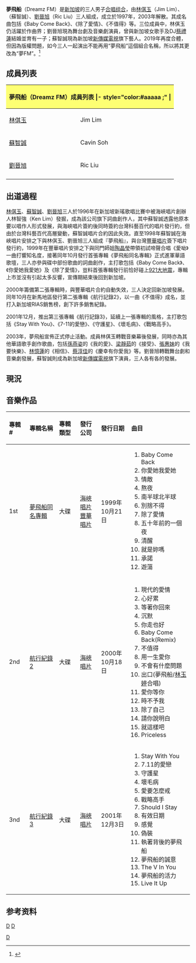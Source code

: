{{藝人
| 姓名 = 夢FM
| 原名 = 夢飛船
| 英文名 = Dreamz FM
| 類型 = 組合
| 圖片 = 
| 圖片簡介 = 
| 其他藝名 = 
| 國籍 = {{SIN}}
| 音樂類型 = 流行
| 職業 = [[歌手|歌手]]
| 樂器 = 
| 活躍年代 = 1997年—2003年
| 唱片公司 = [[豐華唱片|豐華唱片]]、[[海峽唱片|海峽唱片]]
| 經紀公司 = [[海峽唱片|海峽唱片]]
| 網站 = 
| 現任成員 =
| 過往成員 = [[林倛玉|林倛玉]]、[[蘇智誠|蘇智誠]]、[[劉晉旭|劉晉旭]]
}}
'''夢飛船'''（Dreamz FM）是[[新加坡|新加坡]]的三人男子[[流行樂團|合唱组合]]，由[[林倛玉|林倛玉]]（Jim Lim）、{{link-en|Cavin Soh|Cavin Soh}}（蘇智誠）、[[劉晉旭|劉晉旭]]（Ric Liu）三人組成，成立於1997年，2003年解散。其成名曲包括《Baby Come Back》、《除了愛情》、《不值得》等。三位成員中，林倛玉仍活躍於作曲界；劉晉旭現為舞台劇及音樂劇演員，曾與新加坡女歌手及DJ[[蔡禮蓮|蔡禮蓮]]結婚並育有一子；蘇智誠現為新加坡[[新傳媒電視|新傳媒電視]]旗下藝人。2019年再度合體，但因為版權問題，如今三人一起演出不能再用“夢飛船”這個組合名稱，所以將其更改為“夢FM”。<ref>{{Cite news |url=https://www.zaobao.com.sg/zentertainment/music/story20191101-1001664 |title=从“梦飞船”到“梦FM” 三人为音乐继续做梦 |work=联合早报 |access-date=2021-05-15 |archive-date=2021-05-15 |archive-url=https://web.archive.org/web/20210515055631/https://www.zaobao.com.sg/zentertainment/music/story20191101-1001664 |dead-url=no }}</ref>

==成員列表==
{| class="wikitable"
|- style="background:#ccc; text-align:center;"
! colspan="5" style="background: #FDFF73;"|夢飛船（Dreamz FM）成員列表
|- style="color:#aaaaa ;" |
! 姓名
! 出生日期
! 英文名
|- 
|  [[林倛玉|林倛玉]]
| {{birth_date_and_age|1974|12|5}}
| Jim Lim
|-
|  [[蘇智誠|蘇智誠]]
| {{birth_date_and_age|1970|11|17}}
| Cavin Soh
|-
|  [[劉晉旭|劉晉旭]]
| {{birth_date_and_age|1973|1|13}}
| Ric Liu
|-
|}

==出道過程== 
[[林倛玉|林倛玉]]、[[蘇智誠|蘇智誠]]、[[劉晉旭|劉晉旭]]三人於1996年在新加坡新瑤歌唱比賽中被海峽唱片創辦人林智強（Ken Lim）發掘，成為該公司旗下詞曲創作人，其中蘇智誠透露他原本要以唱作人形式發展，與海峽唱片簽約後同時簽約台灣科藝百代的唱片發行約，但由於台灣科藝百代高層變動，蘇智誠唱片合約因此失效。直至1998年蘇智誠在海峽唱片安排之下與林倛玉、劉晉旭三人組成『夢飛船』，與台灣[[豐華唱片|豐華唱片]]簽下唱片發行約，1999年在豐華唱片安排之下與同門師姐[[陶晶瑩|陶晶瑩]]帶領初試啼聲合唱《愛呦》一曲打響知名度，接著同年10月發行首張專輯《夢飛船同名專輯》正式進軍華語歌壇，三人亦參與碟中部份歌曲的詞曲創作，主打歌包括《Baby Come Back》、《你愛她我愛她》及《除了愛情》，豈料首張專輯發行前恰好碰上[[921大地震|921大地震]]，專輯上市並沒有引起太多反響，宣傳期結束後回到新加坡。

2000年籌備第二張專輯時，與豐華唱片合約自動失效，三人決定回新加坡發展。同年10月在新馬地區發行第二張專輯《航行記錄2》，以一曲《不值得》成名，並打入新加坡RIAS銷售榜，創下許多銷售紀錄。

2001年12月，推出第三張專輯《航行記錄3》，延續上一張專輯的風格，主打歌包括《Stay With You》、《7-11的愛戀》、《守護星》、《壞毛病》、《戰略高手》。

2003年，夢飛船宣佈正式停止活動。成員林倛玉轉戰音樂幕後發展，同時亦為其他華語歌手創作歌曲，包括[[孫燕姿|孫燕姿]]的《我的愛》、[[梁靜茹|梁靜茹]]的《接受》、[[張惠妹|張惠妹]]的《我要快樂》、[[林憶蓮|林憶蓮]]的《相信》、[[蔡淳佳|蔡淳佳]]的《慶幸有你愛我》等。劉晉旭轉戰舞台劇和音樂劇發展，蘇智誠則成為新加坡[[新傳媒電視|新傳媒電視]]旗下演員，三人各有各的發展。


==現況==

==音樂作品==
{| class="wikitable"
!align="left" width="75px"| 專輯 #
!align="left" width="225px"| 專輯名稱
!align="left" width="125px"| 專輯類型
!align="left" width="125px"| 發行公司
!align="left" width="150px"| 發行日期
!align="left" width="250px"| 曲目
|-
! 1st
! [[夢飛船同名專輯|夢飛船同名專輯]]
| 大碟
| [[海峽唱片|海峽唱片]]<br>[[豐華唱片|豐華唱片]]
| 1999年10月21日
| {{HideH|曲目}}
# Baby Come Back	 	
# 你愛她我愛她	 	
# 情敵	 	
# 熬夜	 	
# 南半球北半球	 	
# 別捨不得	 	
# 除了愛情	 	
# 五十年前的一個夜	 	
# 清醒	 	
# 就是妳嗎	 	
# 承諾	 	
# 遊蕩
{{HideF}}
|-
! 2nd
! [[航行紀錄2|航行紀錄2]]
| 大碟
| [[海峽唱片|海峽唱片]]
| 2000年10月18日
| {{HideH|曲目}}
# 現代的愛情
# 心好累
# 等著你回來
# 沉默
# 你走也好
# Baby Come Back(Remix)
# 不值得
# 用一生愛你
# 不會有什麼問題
# 出口(夢飛船/[[林玉婷|林玉婷]]合唱)
# 愛你等你
# 時不予我
# 除了自己
# 請你說明白
# 就這樣吧
# Priceless
{{HideF}}
|-
! 3nd
! [[航行紀錄3|航行紀錄3]]
| 大碟
| [[海峽唱片|海峽唱片]]
| 2001年12月3日
| {{HideH|曲目}}
# Stay With You
# 7.11的愛戀
# 守護星
# 壞毛病
# 愛要怎麼戒
# 戰略高手
# Should I Stay
# 有效日期
# 感覺
# 偽裝
# 執著背後的夢飛船
# 夢飛船的誠意
# The V In You
# 夢飛船的活力
# Live It Up
{{HideF}}
|}

== 参考资料 ==
{{reflist}}

[[Category:新加坡男子演唱團體|D]]
[[category:華語流行音樂團體|D]]
[[category:已解散的男子演唱團體|D]]
